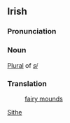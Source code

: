 ==Irish==
===Pronunciation===
{{IPA|[&#643;i&#720;h&#601;]}}
===Noun===
[[Plural]] of ''[[sí#Irish|sí]]''
===Translation===
:[[fairy mound]]s

[[Category:Irish language|Sithe]]